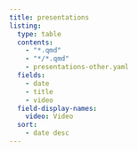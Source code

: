 ```yaml
---
title: presentations
listing:
  type: table
  contents:
    - "*.qmd"
    - "*/*.qmd"
    - presentations-other.yaml
  fields:
    - date
    - title
    - video
  field-display-names:
    video: Video
  sort:
    - date desc
---
```

